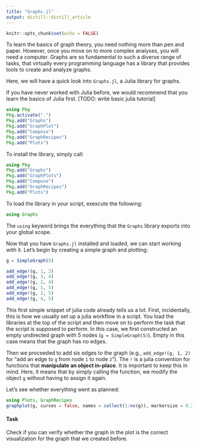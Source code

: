 ```yaml
---
title: "Graphs.jl"
output: distill::distill_article
---
```


```r
knitr::opts_chunk$set(echo = FALSE)
```


To learn the basics of graph theory, you need nothing more than pen and paper.
However, once you move on to more complex analyses, you will need a computer.
Graphs are so fundamental to such a diverse range of tasks, that virtually every programming language has a library that provides tools to create and analyze graphs.

Here, we will have a quick look into `Graphs.jl`, a Julia library for graphs.

If you have never worked with Julia before, we would recommend that you learn the basics of Julia first.
[TODO: write basic julia tutorial]


```julia
using Pkg
Pkg.activate(".")
Pkg.add("Graphs")
Pkg.add("GraphPlot")
Pkg.add("Compose")
Pkg.add("GraphRecipes")
Pkg.add("Plots")
```


To install the library, simply call:

```julia
using Pkg
Pkg.add("Graphs")
Pkg.add("GraphPlots")
Pkg.add("Compose")
Pkg.add("GraphRecipes")
Pkg.add("Plots")
```

To load the library in your script, exexcute the following:

```julia
using Graphs
```

The `using` keyword brings the everything that the `Graphs` library exports into your global scope.

Now that you have `Graphs.jl` installed and loaded, we can start working with it.
Let's begin by creating a simple graph and plotting:

```julia
g = SimpleGraph(5)

add_edge!(g, 1, 2)
add_edge!(g, 3, 4)
add_edge!(g, 2, 4)
add_edge!(g, 1, 5)
add_edge!(g, 2, 5)
add_edge!(g, 4, 5)
```


This first simple snippet of julia code already tells us a lot.
First, incidentally, this is how we usually set up a julia workflow in a script.
You load the libraries at the top of the script and then move on to perform the task that the script is supposed to perform.
In this case, we first constructed an empty undirected graph with 5 nodes (`g = SimpleGraph(5)`).
Empty in this case means that the graph has no edges.

Then we proceeded to add six edges to the graph (e.g., `add_edge!(g, 1, 2)` for "add an edge to `g` from node `1` to node `2`").
The `!` is a julia convention for functions that **manipulate an object in-place**.
It is important to keep this in mind.
Here, it means that by simply calling the function, we modify the object `g` without having to assign it again.

Let's see whether everything went as planned:

```julia
using Plots, GraphRecipes
graphplot(g, curves = false, names = collect(1:nv(g)), markersize = 0.2)
```

#### Task

Check if you can verify whether the graph in the plot is the correct visualization for the graph that we created before.







